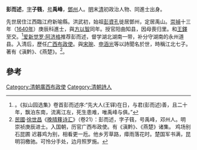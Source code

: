 '''彭而述'''，[[表字|字]]'''子篯'''，[[号|号]]'''禹峰'''，[[鄧州|鄧州]]人。[[明|明]]末[[清|清]]初政治人物、同進士出身。

先世居住江西臨江府新喻縣。洪武初，始祖[[彭資孔|彭資孔]]徙居鄧州，定居禹山。[[崇禎|崇禎]]十三年（[[1640年|1640年]]）庚辰科進士，與[[方以智|方以智]]同年。授官阳曲知县，因母喪归里。和[[王鐸|王鐸]]至交。<ref>。《拟山园选集》卷首彭而述序:“先大人(王铎)在日，与君(彭而述)善，且二十年，飘泊东南，流离江左，死生患难，唯禹峰与俱。”</ref>[[爱新觉罗·阿济格|爱新觉罗·阿济格]]推荐彭而述，督学湖北湖南一带，补分守湖南的永州道县。入清后，歷任[[广西布政使|广西布政使]]。與[[宋琬|宋琬]]、[[申涵光|申涵光]]等以詩聞名於世，時稱江北七子。著有《滇黔》、《燕楚》。<ref>[[中華民國|民國]]·[[徐世昌|徐世昌]]《[[晚晴簃诗汇|晚晴簃诗汇]]》（卷21）：彭而述，字子篯，号禹峰，邓州人。明崇祯庚辰进士。入国朝，历官广西布政使。有《滇黔》、《燕楚》诸集。 鸡场别石昆圃 迟暮鸡为别，相看更一卮。他乡芳草路，瘴雨落花时。楚国军书满，昆明羽檄驰。可怜分手处，边月照罗施。</ref>。

==參考==
{{reflist}}
{{清朝人物小作品}}
{{崇禎十三年庚辰科殿試金榜}}
{{DEFAULTSORT:Peng}}
[[Category:清朝廣西布政使|Category:清朝廣西布政使]]
[[Category:清朝詩人|Category:清朝詩人]]